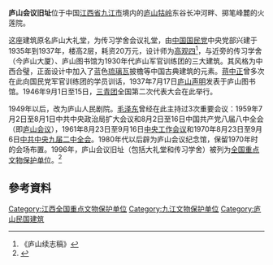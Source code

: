 {{coord|29|33|42|N|115|58|19|E|display=title|scale:100000}}
{{文物保护单位
| 级别 = 全国
| 图片 = [[File:庐山会议旧址.JPG|220px]]
| 名称 = 庐山会议旧址<br />及[[庐山别墅|庐山别墅]]建筑群
| 编号 = 4-219
| 分类 = 近现代重要史迹及代表性建筑
| 时代 = 1902-1937年
| 所在 = [[江西省|江西省]][[九江市|九江市]]
| 登录 = 1996年
| Cat = 江西全国重点文物保护单位
}}

'''庐山会议旧址'''位于中国[[江西省|江西省]][[九江市|九江市]]境内的[[庐山|庐山]][[牯岭|牯岭]]东谷长冲河畔、掷笔峰麓的火莲院。

这座建筑原名庐山大礼堂，为传习学舍会议礼堂，由[[中国国民党|中国国民党]]中央党部兴建于1935年到1937年，楼高2层，耗资20万元，设计师为[[高观四|高观四]]<ref>《庐山续志稿》</ref>，与近旁的传习学舍（今庐山大厦）、庐山图书馆为1930年代庐山军官训练团的三大建筑。其风格为中西合璧，正面设计中加入了蓝色[[琉璃瓦|琉璃瓦]]披檐等中国古典建筑的元素。[[蒋中正|蒋中正]]曾多次在此向国民党军官训练团的学员训话，1937年7月17日[[庐山声明|庐山声明]]发表于庐山图书馆。1946年9月1日至15日，[[三青团|三青团]]全国第二次代表大会在此举行。

1949年以后，改为庐山人民剧院。[[毛泽东|毛泽东]]曾经在此主持过3次重要会议：1959年7月2日至8月1日中共中央政治局扩大会议和8月2日至16日中国共产党八届八中全会（即[[庐山会议_(1959年)|庐山会议]]），1961年8月23日至9月16日[[庐山会议_(1961年)|中央工作会议]]和1970年8月23日至9月6日[[中国共产党第九届中央委员会第二次全体会议|中共中央九届二中全会]]。1980年代以后辟为庐山会议纪念馆，保留1970年时的会场布置。1996年，庐山会议旧址（包括大礼堂和传习学舍）被列为[[全国重点文物保护单位|全国重点文物保护单位]]。<ref>{{Cite web |url=http://www.foshanmuseum.com/wbyd/wbyd_disp.asp?id=1399 |title=庐山会议旧址及庐山别墅建筑群 |access-date=2011-03-28 |archive-url=https://web.archive.org/web/20160304205412/http://www.foshanmuseum.com/wbyd/wbyd_disp.asp?id=1399 |archive-date=2016-03-04 |dead-url=yes }}</ref>

==參考資料==
{{Reflist|2}}
 
{{江西全国重点文物保护单位}}
{{DEFAULTSORT:L}}
[[Category:江西全国重点文物保护单位|Category:江西全国重点文物保护单位]]
[[Category:九江文物保护单位|Category:九江文物保护单位]]
[[Category:庐山民国建筑|Category:庐山民国建筑]]